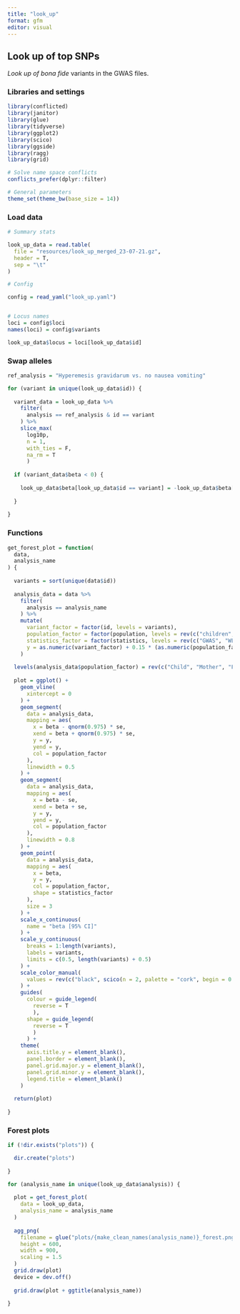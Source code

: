 ```yaml
---
title: "look_up"
format: gfm
editor: visual
---
```


## Look up of top SNPs

*Look up of bona fide* variants in the GWAS files.

### Libraries and settings

```r

library(conflicted)
library(janitor)
library(glue)
library(tidyverse)
library(ggplot2)
library(scico)
library(ggside)
library(ragg)
library(grid)

# Solve name space conflicts
conflicts_prefer(dplyr::filter)

# General parameters
theme_set(theme_bw(base_size = 14))

```

### Load data

```r

# Summary stats

look_up_data = read.table(
  file = "resources/look_up_merged_23-07-21.gz",
  header = T,
  sep = "\t"
)

# Config

config = read_yaml("look_up.yaml")


# Locus names
loci = config$loci
names(loci) = config$variants

look_up_data$locus = loci[look_up_data$id]

```

### Swap alleles

```r

ref_analysis = "Hyperemesis gravidarum vs. no nausea vomiting"

for (variant in unique(look_up_data$id)) {
  
  variant_data = look_up_data %>% 
    filter(
      analysis == ref_analysis & id == variant
    ) %>% 
    slice_max(
      log10p, 
      n = 1,
      with_ties = F,
      na_rm = T
      )
  
  if (variant_data$beta < 0) {
    
    look_up_data$beta[look_up_data$id == variant] = -look_up_data$beta[look_up_data$id == variant]
    
  }
  
}

```

### Functions

```r

get_forest_plot = function(
  data,
  analysis_name
) {
  
  variants = sort(unique(data$id))
  
  analysis_data = data %>% 
    filter(
      analysis == analysis_name
    ) %>% 
    mutate(
      variant_factor = factor(id, levels = variants),
      population_factor = factor(population, levels = rev(c("children", "mothers", "fathers"))),
      statistics_factor = factor(statistics, levels = rev(c("GWAS", "WLM"))),
      y = as.numeric(variant_factor) + 0.15 * (as.numeric(population_factor) - 2) + 0.05 * (as.numeric(statistics_factor) - 1.5)
    )
  
  levels(analysis_data$population_factor) = rev(c("Child", "Mother", "Father"))
  
  plot = ggplot() +
    geom_vline(
      xintercept = 0
    ) +
    geom_segment(
      data = analysis_data,
      mapping = aes(
        x = beta - qnorm(0.975) * se,
        xend = beta + qnorm(0.975) * se,
        y = y,
        yend = y,
        col = population_factor
      ),
      linewidth = 0.5
    ) +
    geom_segment(
      data = analysis_data,
      mapping = aes(
        x = beta - se,
        xend = beta + se,
        y = y,
        yend = y,
        col = population_factor
      ),
      linewidth = 0.8
    ) +
    geom_point(
      data = analysis_data,
      mapping = aes(
        x = beta,
        y = y,
        col = population_factor,
        shape = statistics_factor
      ),
      size = 3
    ) +
    scale_x_continuous(
      name = "beta [95% CI]"
    ) +
    scale_y_continuous(
      breaks = 1:length(variants),
      labels = variants,
      limits = c(0.5, length(variants) + 0.5)
    ) +
    scale_color_manual(
      values = rev(c("black", scico(n = 2, palette = "cork", begin = 0.2, end = 0.8)))
    ) + 
    guides(
      colour = guide_legend(
        reverse = T
        ),
      shape = guide_legend(
        reverse = T
        )
      ) +
    theme(
      axis.title.y = element_blank(),
      panel.border = element_blank(),
      panel.grid.major.y = element_blank(),
      panel.grid.minor.y = element_blank(),
      legend.title = element_blank()
    )
  
  return(plot)
  
}

```

### Forest plots

```r

if (!dir.exists("plots")) {

  dir.create("plots")
  
}

for (analysis_name in unique(look_up_data$analysis)) {
  
  plot = get_forest_plot(
    data = look_up_data,
    analysis_name = analysis_name
  )
  
  agg_png(
    filename = glue("plots/{make_clean_names(analysis_name)}_forest.png"),
    height = 600,
    width = 900,
    scaling = 1.5
  )
  grid.draw(plot)
  device = dev.off()
  
  grid.draw(plot + ggtitle(analysis_name))
  
}

```
